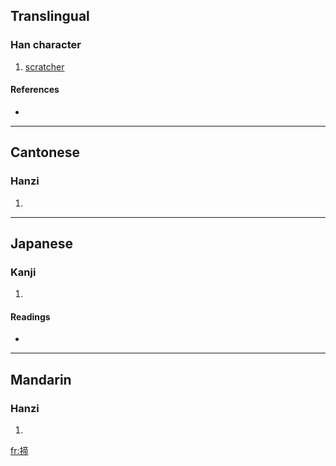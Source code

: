 ==Translingual==

===Han character===
{{Han char|rn=64|rad=手|as=09|sn=12|four=5002<sub>7</sub>|canj=手卜月月 (QYBB)}}

# [[scratcher]]

====References====
* {{Han ref|kx=0443.210|dkj=12379|dj=0794.210|hdz=31923.060|uh=63E5|ud=25573|bh=D956|bd=55638}}

----

==Cantonese==

===Hanzi===
{{yue-hanzi|jyut=|y=jaai6}}

# {{defn|Cantonese|sort=手09}}

----

==Japanese==

===Kanji===
{{ja-kanji|grade=|rs=手09}}

# {{defn|Japanese|sort=手09}}

====Readings====
* {{ja-readings|on=[[てい]] (tei), [[たい]] (tai), [[てき]] (teki), [[ちゃく]] (chaku)|kun=[[こうがい]] (kougai)}}

----

==Mandarin==

===Hanzi===
{{cmn-hanzi|pin=[[tì]] ([[ti4]])|wg=t'i<sup>4</sup>}}

# {{defn|Mandarin|sort=手09}}

[[fr:揥]]